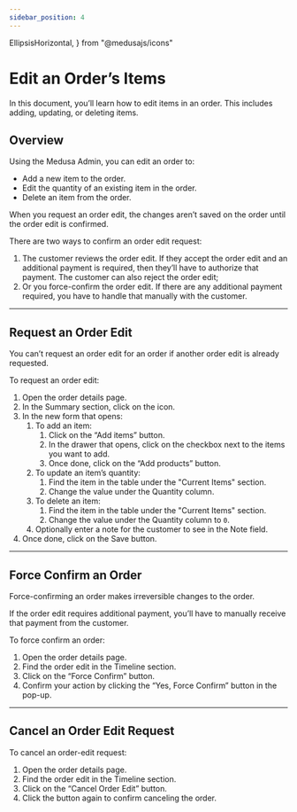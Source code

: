 ```yaml
---
sidebar_position: 4
---
```


  EllipsisHorizontal, 
} from "@medusajs/icons"

# Edit an Order’s Items

In this document, you’ll learn how to edit items in an order. This includes adding, updating, or deleting items.

## Overview

Using the Medusa Admin, you can edit an order to:

- Add a new item to the order.
- Edit the quantity of an existing item in the order.
- Delete an item from the order.

When you request an order edit, the changes aren’t saved on the order until the order edit is confirmed.

There are two ways to confirm an order edit request:

1. The customer reviews the order edit. If they accept the order edit and an additional payment is required, then they’ll have to authorize that payment. The customer can also reject the order edit;
2. Or you force-confirm the order edit. If there are any additional payment required, you have to handle that manually with the customer.

---

## Request an Order Edit

<Note type="check">

You can’t request an order edit for an order if another order edit is already requested.

</Note>

<!-- TODO check info for correctness -->

To request an order edit:

1. Open the order details page.
2. In the Summary section, click on the <InlineIcon Icon={EllipsisHorizontal} alt="three-dots" /> icon.
3. In the new form that opens:
    1. To add an item:
        1. Click on the “Add items” button.
        2. In the drawer that opens, click on the checkbox next to the items you want to add.
        3. Once done, click on the “Add products” button.
    2. To update an item’s quantity:
        1. Find the item in the table under the "Current Items" section.
        2. Change the value under the Quantity column.
    5. To delete an item:
        1. Find the item in the table under the "Current Items" section.
        2. Change the value under the Quantity column to `0`.
    6. Optionally enter a note for the customer to see in the Note field.
4. Once done, click on the Save button.

---

## Force Confirm an Order

<Note type="warning">

Force-confirming an order makes irreversible changes to the order.

</Note>

<Note>

If the order edit requires additional payment, you’ll have to manually receive that payment from the customer.

</Note>

<!-- TODO check info for correctness -->

To force confirm an order:

1. Open the order details page.
2. Find the order edit in the Timeline section.
3. Click on the “Force Confirm” button.
4. Confirm your action by clicking the “Yes, Force Confirm” button in the pop-up.

---

## Cancel an Order Edit Request

To cancel an order-edit request:

<!-- TODO check info for correctness -->

1. Open the order details page.
2. Find the order edit in the Timeline section.
3. Click on the “Cancel Order Edit” button.
4. Click the button again to confirm canceling the order.